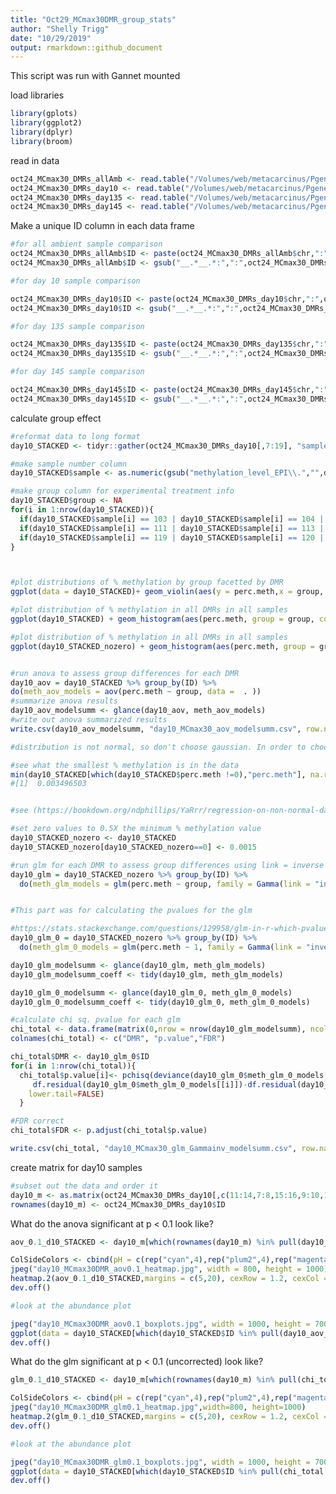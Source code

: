 ```yaml
---
title: "Oct29_MCmax30DMR_group_stats"
author: "Shelly Trigg"
date: "10/29/2019"
output: rmarkdown::github_document
---
```


This script was run with Gannet mounted


load libraries
```r
library(gplots)
library(ggplot2)
library(dplyr)
library(broom)

```

read in data
```r
oct24_MCmax30_DMRs_allAmb <- read.table("/Volumes/web/metacarcinus/Pgenerosa/analyses/20191024/amb_AllTimes_DMR250bp_MCmax30_cov5x_rms_results_filtered.tsv", header = TRUE, sep = "\t")
oct24_MCmax30_DMRs_day10 <- read.table("/Volumes/web/metacarcinus/Pgenerosa/analyses/20191024/day10_AllpH_DMR250bp_MCmax30_cov5x_rms_results_filtered.tsv", header = TRUE, sep = "\t")
oct24_MCmax30_DMRs_day135 <- read.table("/Volumes/web/metacarcinus/Pgenerosa/analyses/20191024/day135_AllpH_DMR250bp_MCmax30_cov5x_rms_results_filtered.tsv", header = TRUE, sep = "\t")
oct24_MCmax30_DMRs_day145 <- read.table("/Volumes/web/metacarcinus/Pgenerosa/analyses/20191024/day145_AllpH_DMR250bp_MCmax30_cov5x_rms_results_filtered.tsv", header = TRUE, sep = "\t")

```



Make a unique ID column in each data frame
```r
#for all ambient sample comparison
oct24_MCmax30_DMRs_allAmb$ID <- paste(oct24_MCmax30_DMRs_allAmb$chr,":",oct24_MCmax30_DMRs_allAmb$start,"-",oct24_MCmax30_DMRs_allAmb$end, sep = "")
oct24_MCmax30_DMRs_allAmb$ID <- gsub("__.*__.*:",":",oct24_MCmax30_DMRs_allAmb$ID)

#for day 10 sample comparison

oct24_MCmax30_DMRs_day10$ID <- paste(oct24_MCmax30_DMRs_day10$chr,":",oct24_MCmax30_DMRs_day10$start,"-",oct24_MCmax30_DMRs_day10$end, sep = "")
oct24_MCmax30_DMRs_day10$ID <- gsub("__.*__.*:",":",oct24_MCmax30_DMRs_day10$ID)

#for day 135 sample comparison

oct24_MCmax30_DMRs_day135$ID <- paste(oct24_MCmax30_DMRs_day135$chr,":",oct24_MCmax30_DMRs_day135$start,"-",oct24_MCmax30_DMRs_day135$end, sep = "")
oct24_MCmax30_DMRs_day135$ID <- gsub("__.*__.*:",":",oct24_MCmax30_DMRs_day135$ID)

#for day 145 sample comparison

oct24_MCmax30_DMRs_day145$ID <- paste(oct24_MCmax30_DMRs_day145$chr,":",oct24_MCmax30_DMRs_day145$start,"-",oct24_MCmax30_DMRs_day145$end, sep = "")
oct24_MCmax30_DMRs_day145$ID <- gsub("__.*__.*:",":",oct24_MCmax30_DMRs_day145$ID)


```

calculate group effect
```r
#reformat data to long format
day10_STACKED <- tidyr::gather(oct24_MCmax30_DMRs_day10[,7:19], "sample", "perc.meth",1:12)

#make sample number column
day10_STACKED$sample <- as.numeric(gsub("methylation_level_EPI\\.","",day10_STACKED$sample))

#make group column for experimental treatment info
day10_STACKED$group <- NA
for(i in 1:nrow(day10_STACKED)){
  if(day10_STACKED$sample[i] == 103 | day10_STACKED$sample[i] == 104 | day10_STACKED$sample[i] == 127 | day10_STACKED$sample[i] == 128){day10_STACKED$group[i] <- "low.pH"}
  if(day10_STACKED$sample[i] == 111 | day10_STACKED$sample[i] == 113 | day10_STACKED$sample[i] == 143 | day10_STACKED$sample[i] == 145){day10_STACKED$group[i] <- "superlow.pH"}
  if(day10_STACKED$sample[i] == 119 | day10_STACKED$sample[i] == 120 | day10_STACKED$sample[i] == 135 | day10_STACKED$sample[i] == 136){day10_STACKED$group[i] <- "amb"}
}



#plot distributions of % methylation by group facetted by DMR
ggplot(data = day10_STACKED)+ geom_violin(aes(y = perc.meth,x = group, fill = group)) + facet_wrap(~ID, scale = "free") + theme_bw() + theme(axis.text.x = element_text(size = 7,angle = 45, hjust = 1),axis.title=element_text(size=12,face="bold"))

#plot distribution of % methylation in all DMRs in all samples
ggplot(day10_STACKED) + geom_histogram(aes(perc.meth, group = group, color = group,fill = group), bins = 10, position = "identity", alpha = 0.5) + theme_bw()

#plot distribution of % methylation in all DMRs in all samples
ggplot(day10_STACKED_nozero) + geom_histogram(aes(perc.meth, group = group, color = group,fill = group), bins = 20, position = "identity", alpha = 0.5) + theme_bw()


#run anova to assess group differences for each DMR
day10_aov = day10_STACKED %>% group_by(ID) %>%
do(meth_aov_models = aov(perc.meth ~ group, data =  . ))
#summarize anova results
day10_aov_modelsumm <- glance(day10_aov, meth_aov_models)
#write out anova summarized results
write.csv(day10_aov_modelsumm, "day10_MCmax30_aov_modelsumm.csv", row.names = FALSE, quote = FALSE)

#distribution is not normal, so don't choose gaussian. In order to choose gamma, values cannot be zero so convert to very small number

#see what the smallest % methylation is in the data
min(day10_STACKED[which(day10_STACKED$perc.meth !=0),"perc.meth"], na.rm = TRUE)
#[1]  0.003496503


#see (https://bookdown.org/ndphillips/YaRrr/regression-on-non-normal-data-with-glm.html) for advice on which family to choose

#set zero values to 0.5X the minimum % methylation value
day10_STACKED_nozero <- day10_STACKED
day10_STACKED_nozero[day10_STACKED_nozero==0] <- 0.0015

#run glm for each DMR to assess group differences using link = inverse
day10_glm = day10_STACKED_nozero %>% group_by(ID) %>%
  do(meth_glm_models = glm(perc.meth ~ group, family = Gamma(link = "inverse"), data =  . ))


#This part was for calculating the pvalues for the glm

#https://stats.stackexchange.com/questions/129958/glm-in-r-which-pvalue-represents-the-goodness-of-fit-of-entire-model
day10_glm_0 = day10_STACKED_nozero %>% group_by(ID) %>%
  do(meth_glm_0_models = glm(perc.meth ~ 1, family = Gamma(link = "inverse"), data =  . ))

day10_glm_modelsumm <- glance(day10_glm, meth_glm_models)
day10_glm_modelsumm_coeff <- tidy(day10_glm, meth_glm_models) 

day10_glm_0_modelsumm <- glance(day10_glm_0, meth_glm_0_models)
day10_glm_0_modelsumm_coeff <- tidy(day10_glm_0, meth_glm_0_models) 

#calculate chi sq. pvalue for each glm
chi_total <- data.frame(matrix(0,nrow = nrow(day10_glm_modelsumm), ncol = 3))
colnames(chi_total) <- c("DMR", "p.value","FDR")

chi_total$DMR <- day10_glm_0$ID
for(i in 1:nrow(chi_total)){
  chi_total$p.value[i]<- pchisq(deviance(day10_glm_0$meth_glm_0_models[[i]])-deviance(day10_glm$meth_glm_models[[i]]),
     df.residual(day10_glm_0$meth_glm_0_models[[i]])-df.residual(day10_glm$meth_glm_models[[i]]),
    lower.tail=FALSE)
  }

#FDR correct
chi_total$FDR <- p.adjust(chi_total$p.value)

write.csv(chi_total, "day10_MCmax30_glm_Gammainv_modelsumm.csv", row.names = FALSE, quote = FALSE)
```

create matrix for day10 samples
```r
#subset out the data and order it
day10_m <- as.matrix(oct24_MCmax30_DMRs_day10[,c(11:14,7:8,15:16,9:10,17:18)])
rownames(day10_m) <- oct24_MCmax30_DMRs_day10$ID
```



What do the anova significant at p < 0.1 look like?
```r
aov_0.1_d10_STACKED <- day10_m[which(rownames(day10_m) %in% pull(day10_aov_modelsumm[which(day10_aov_modelsumm$p.value < 0.1),],ID)),]

ColSideColors <- cbind(pH = c(rep("cyan",4),rep("plum2",4),rep("magenta",4)))
jpeg("day10_MCmax30DMR_aov0.1_heatmap.jpg", width = 800, height = 1000)
heatmap.2(aov_0.1_d10_STACKED,margins = c(5,20), cexRow = 1.2, cexCol = 1,ColSideColors = ColSideColors, Colv=NA, col = bluered, na.color = "black", density.info = "none", trace = "none", scale = "row")
dev.off()

#look at the abundance plot

jpeg("day10_MCmax30DMR_aov0.1_boxplots.jpg", width = 1000, height = 700)
ggplot(data = day10_STACKED[which(day10_STACKED$ID %in% pull(day10_aov_modelsumm[which(day10_aov_modelsumm$p.value < 0.1),],ID)),])+ geom_violin(aes(y = perc.meth,x = group, fill = group)) + facet_wrap(~ID, scale = "free") + theme_bw() + theme(axis.text.x = element_text(size = 7,angle = 45, hjust = 1),axis.title=element_text(size=12,face="bold"))
dev.off()

```

What do the glm significant at p < 0.1 (uncorrected) look like?
```r
glm_0.1_d10_STACKED <- day10_m[which(rownames(day10_m) %in% pull(chi_total[which(chi_total$p.value < 0.1),],DMR)),]

ColSideColors <- cbind(pH = c(rep("cyan",4),rep("plum2",4),rep("magenta",4)))
jpeg("day10_MCmax30DMR_glm0.1_heatmap.jpg",width=800, height=1000)
heatmap.2(glm_0.1_d10_STACKED,margins = c(5,20), cexRow = 1.2, cexCol = 1,ColSideColors = ColSideColors, Colv=NA, col = bluered, na.color = "black", density.info = "none", trace = "none", scale = "row")
dev.off()

#look at the abundance plot

jpeg("day10_MCmax30DMR_glm0.1_boxplots.jpg", width = 1000, height = 700)
ggplot(data = day10_STACKED[which(day10_STACKED$ID %in% pull(chi_total[which(chi_total$p.value < 0.1),],DMR)),])+ geom_violin(aes(y = perc.meth,x = group, fill = group)) + facet_wrap(~ID, scale = "free") + theme_bw() + theme(axis.text.x = element_text(size = 7,angle = 45, hjust = 1),axis.title=element_text(size=12,face="bold"))
dev.off()

```